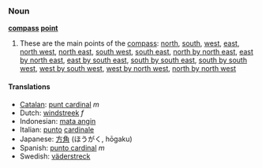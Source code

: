 ===Noun===
'''[[compass]] [[point]]'''

# These are the main points of the [[compass]]: [[north]], [[south]], [[west]], [[east]], [[north west]], [[north east]], [[south west]], [[south east]], [[north by north east]], [[east by north east]], [[east by south east]], [[south by south east]], [[south by south west]], [[west by south west]], [[west by north west]], [[north by north west]]

====Translations====
*[[Catalan]]: [[punt cardinal]] ''m''
*Dutch: [[windstreek]] ''f''
*Indonesian: [[mata angin]]
*Italian: [[punto]] [[cardinale]]
*Japanese: [[方角]] (ほうがく, hōgaku)
*Spanish: [[punto cardinal]] ''m''
*Swedish: [[väderstreck]]
